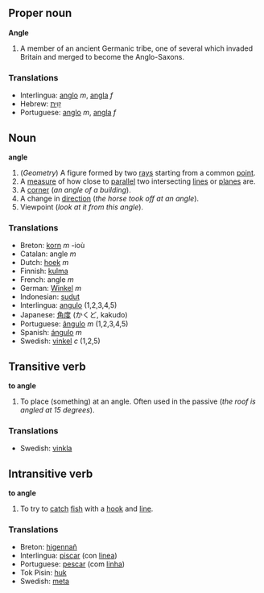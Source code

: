 ==Proper noun==
'''Angle'''

#A member of an ancient Germanic tribe, one of several which invaded Britain and merged to become the Anglo-Saxons.

=== Translations ===
*Interlingua: [[anglo]] ''m'', [[angla]] ''f''
*Hebrew: [[זָוִית]]
*Portuguese: [[anglo]] ''m'', [[angla]] ''f''

==Noun==
'''angle'''

#(''Geometry'') A figure formed by two [[ray]]s starting from a common [[point]].
#A [[measure]] of how close to [[parallel]] two intersecting [[line]]s or [[plane]]s are.
#A [[corner]] (''an angle of a building'').
#A change in [[direction]] (''the horse took off at an angle'').
#Viewpoint (''look at it from this angle'').

===Translations===
*Breton: [[korn]] ''m'' -ioù
*Catalan: angle ''m''
*Dutch: [[hoek]] ''m''
*Finnish: [[kulma]]
*French: angle ''m''
*German: [[Winkel]] ''m''
*Indonesian: [[sudut]]
*Interlingua: [[angulo]] (1,2,3,4,5)
*Japanese: [[角度]] (かくど, kakudo)
*Portuguese: [[ângulo]] ''m'' (1,2,3,4,5)
*Spanish: [[ángulo]] ''m''
*Swedish: [[vinkel]] ''c'' (1,2,5)

==Transitive verb==
'''to angle'''

#To place (something) at an angle.  Often used in the passive (''the roof is angled at 15 degrees'').

===Translations===
*Swedish: [[vinkla]]

==Intransitive verb==
'''to angle'''

#To try to [[catch]] [[fish]] with a [[hook]] and [[line]].

===Translations===
*Breton: [[higennañ]]
*Interlingua: [[piscar]] (con [[linea]])
*Portuguese: [[pescar]] (com [[linha]])
*Tok Pisin: [[huk]]
*Swedish: [[meta]]